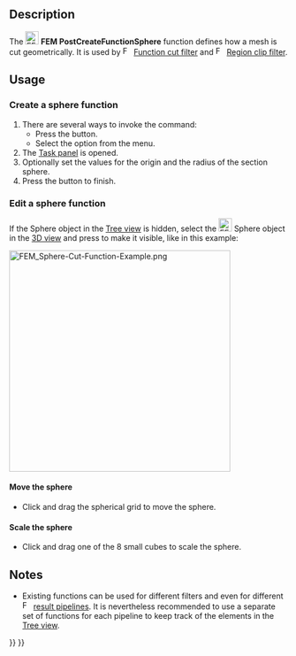<languages/>
<translate>

<!--T:1-->
{{Docnav
|[[FEM_PostCreateFunctionPlane|PostCreateFunctionPlane]]
|[[FEM_PostCreateFunctionCylinder|PostCreateFunctionCylinder]]
|[[FEM_Workbench|FEM]]
|IconL=FEM_PostCreateFunctionPlane.svg
|IconR=FEM_PostCreateFunctionCylinder.svg
|IconC=Workbench_FEM.svg
}}

<!--T:2-->
{{GuiCommand
|Name=FEM PostCreateFunctionSphere
|MenuLocation=Results → Filter Functions → Sphere
|Workbenches=[[FEM_Workbench|FEM]]
|SeeAlso=[[FEM_tutorial|FEM tutorial]]
}}

==Description== <!--T:3-->

<!--T:4-->
The [[Image:FEM_PostCreateFunctionSphere.svg|24px]] '''FEM PostCreateFunctionSphere''' function defines how a mesh is cut geometrically. It is used by [[Image:FEM_PostFilterCutFunction.svg|16px]] [[FEM_PostFilterCutFunction|Function cut filter]] and [[Image:FEM_PostFilterClipRegion.svg|16px]] [[FEM_PostFilterClipRegion|Region clip filter]].

==Usage== <!--T:5-->

===Create a sphere function=== <!--T:6-->

<!--T:7-->
# There are several ways to invoke the command:
#* Press the {{Button|[[Image:FEM_PostCreateFunctionSphere.svg|16px]] [[FEM_PostCreateFunctionSphere|Sphere]]}} button.
#* Select the {{MenuCommand|Results → Filter Functions → [[Image:FEM_PostCreateFunctionSphere.svg|16px]] Sphere}} option from the menu.
# The [[Task_panel|Task panel]] is opened.
# Optionally set the values for the origin and the radius of the section sphere.
# Press the {{Button|OK}} button to finish.

===Edit a sphere function=== <!--T:8-->

<!--T:9-->
If the Sphere object in the [[Tree_view|Tree view]] is hidden, select the [[Image:FEM_PostCreateFunctionSphere.svg|24px]] Sphere object in the [[3D_view|3D view]] and press {{KEY|Space}} to make it visible, like in this example:

</translate>
[[File:FEM_Sphere-Cut-Function-Example.png|400px]]
<translate>

====Move the sphere==== <!--T:10-->

<!--T:11-->
* Click and drag the spherical grid to move the sphere.

====Scale the sphere==== <!--T:12-->

<!--T:13-->
* Click and drag one of the 8 small cubes to scale the sphere.

==Notes== <!--T:14-->

<!--T:15-->
* Existing functions can be used for different filters and even for different [[Image:FEM_PostPipelineFromResult.svg|16px]] [[FEM_PostPipelineFromResult|result pipelines]]. It is nevertheless recommended to use a separate set of functions for each pipeline to keep track of the elements in the [[Tree_view|Tree view]].


<!--T:16-->
{{Docnav
|[[FEM_PostCreateFunctionPlane|PostCreateFunctionPlane]]
|[[FEM_PostCreateFunctionCylinder|PostCreateFunctionCylinder]]
|[[FEM_Workbench|FEM]]
|IconL=FEM_PostCreateFunctionPlane.svg
|IconR=FEM_PostCreateFunctionCylinder.svg
|IconC=Workbench_FEM.svg
}}

</translate>
{{FEM Tools navi{{#translation:}}}}
{{Userdocnavi{{#translation:}}}}